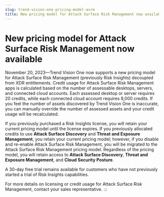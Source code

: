 ```yaml
---
slug: trend-vision-one-pricing-model-asrm
title: New pricing model for Attack Surface Risk Management now available
---
```

# New pricing model for Attack Surface Risk Management now available

November 20, 2023—Trend Vision One now supports a new pricing model for Attack Surface Risk Management (previously Risk Insights) decoupled from XDR entitlements. Credit usage for Attack Surface Risk Management apps is calculated based on the number of assessable desktops, servers, and connected cloud accounts. Each assessed desktop or server requires 20 credits, while each connected cloud account requires 8,000 credits. If you feel the number of assets discovered by Trend Vision One is inaccurate, you can manually override the number of assessed assets and your credit usage will be recalculated.

If you previously purchased a Risk Insights license, you will retain your current pricing model until the license expires. If you previously allocated credits to use **Attack Surface Discovery** and **Threat and Exposure Management**, you retain your current pricing model; however, if you disable and re-enable Attack Surface Risk Management, you will be migrated to the Attack Surface Risk Management pricing model. Regardless of the pricing model, you will retain access to **Attack Surface Discovery**, **Threat and Exposure Management**, and **Cloud Security Posture**.

A 30-day free trial remains available for customers who have not previously started a trial of Risk Insights capabilities.

For more details on licensing or credit usage for Attack Surface Risk Management, contact your sales representative.
:::
